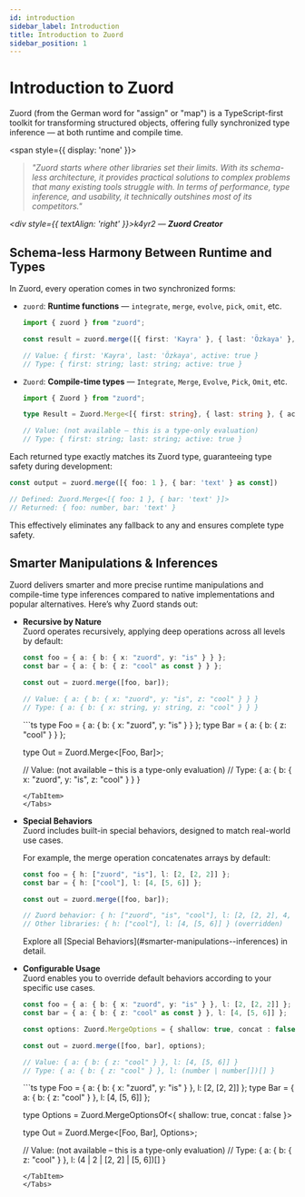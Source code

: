 ```yaml
---
id: introduction
sidebar_label: Introduction  
title: Introduction to Zuord  
sidebar_position: 1  
---
```



# Introduction to Zuord

Zuord (from the German word for "assign" or "map") is a TypeScript-first toolkit for transforming structured objects, offering fully synchronized type inference — at both runtime and compile time.

<span style={{ display: 'none' }}>
  > *"Zuord starts where other libraries set their limits. With its schema-less architecture, it provides practical solutions to complex problems that many existing tools struggle with. In terms of performance, type inference, and usability, it technically outshines most of its competitors."*

  *<div style={{ textAlign: 'right' }}>k4yr2 — **Zuord Creator**</div>*
</span>

## Schema-less Harmony Between Runtime and Types

In Zuord, every operation comes in two synchronized forms:

- `zuord`: **Runtime functions** — `integrate`, `merge`, `evolve`, `pick`, `omit`, etc.

  ```ts
  import { zuord } from "zuord";
  
  const result = zuord.merge([{ first: 'Kayra' }, { last: 'Özkaya' }, { active: true } as const]);

  // Value: { first: 'Kayra', last: 'Özkaya', active: true }
  // Type: { first: string; last: string; active: true }
  ```

- `Zuord`: **Compile-time types** — `Integrate`, `Merge`, `Evolve`, `Pick`, `Omit`, etc.

  ```ts
  import { Zuord } from "zuord";

  type Result = Zuord.Merge<[{ first: string}, { last: string }, { active: true }]>;

  // Value: (not available – this is a type-only evaluation)
  // Type: { first: string; last: string; active: true }
  ```

Each returned type exactly matches its Zuord type, guaranteeing type safety during development:

```typescript
const output = zuord.merge([{ foo: 1 }, { bar: 'text' } as const])

// Defined: Zuord.Merge<[{ foo: 1 }, { bar: 'text' }]>
// Returned: { foo: number, bar: 'text' }
```

This effectively eliminates any fallback to any and ensures complete type safety.

## Smarter Manipulations & Inferences

Zuord delivers smarter and more precise runtime manipulations and compile-time type inferences compared to native implementations and popular alternatives. Here’s why Zuord stands out:

- **Recursive by Nature**  
  Zuord operates recursively, applying deep operations across all levels by default:

  <Tabs>
    <TabItem value="runtime" label="Runtime Example" default>

    ```ts
    const foo = { a: { b: { x: "zuord", y: "is" } } };
    const bar = { a: { b: { z: "cool" as const } } };

    const out = zuord.merge([foo, bar]);

    // Value: { a: { b: { x: "zuord", y: "is", z: "cool" } } }
    // Type: { a: { b: { x: string, y: string, z: "cool" } } }
    ```
    </TabItem> 
    <TabItem value="type" label="Type Inference">
    ```ts
    type Foo = { a: { b: { x: "zuord", y: "is" } } };
    type Bar = { a: { b: { z: "cool" } } };

    type Out = Zuord.Merge<[Foo, Bar]>;

    // Value: (not available – this is a type-only evaluation)
    // Type: { a: { b: { x: "zuord", y: "is", z: "cool" } } }
    ```
    </TabItem>
  </Tabs>

- **Special Behaviors**  
  Zuord includes built-in special behaviors, designed to match real-world use cases.

  For example, the merge operation concatenates arrays by default:

  ```typescript
  const foo = { h: ["zuord", "is"], l: [2, [2, 2]] };
  const bar = { h: ["cool"], l: [4, [5, 6]] };

  const out = zuord.merge([foo, bar]);

  // Zuord behavior: { h: ["zuord", "is", "cool"], l: [2, [2, 2], 4, [5, 6]] }
  // Other libraries: { h: ["cool"], l: [4, [5, 6]] } (overridden)
  ```

  <div style={{ textAlign: 'right' }}>
    Explore all [Special Behaviors](#smarter-manipulations--inferences) in detail.
  </div>

- **Configurable Usage**    
  Zuord enables you to override default behaviors according to your specific use cases.

  <Tabs>
    <TabItem value="runtime" label="Runtime Example" default>

    ```ts
    const foo = { a: { b: { x: "zuord", y: "is" } }, l: [2, [2, 2]] };
    const bar = { a: { b: { z: "cool" as const } }, l: [4, [5, 6]] };

    const options: Zuord.MergeOptions = { shallow: true, concat : false }

    const out = zuord.merge([foo, bar], options);

    // Value: { a: { b: { z: "cool" } }, l: [4, [5, 6]] }
    // Type: { a: { b: { z: "cool" } }, l: (number | number[])[] }
    ```
    </TabItem> 
    <TabItem value="type" label="Type Inference">
    ```ts
    type Foo = { a: { b: { x: "zuord", y: "is" } }, l: [2, [2, 2]] };
    type Bar = { a: { b: { z: "cool" } }, l: [4, [5, 6]] };

    type Options = Zuord.MergeOptionsOf<{ shallow: true, concat : false }>

    type Out = Zuord.Merge<[Foo, Bar], Options>;

    // Value: (not available – this is a type-only evaluation)
    // Type: { a: { b: { z: "cool" } }, l: (4 | 2 | [2, 2] | [5, 6])[] }
    ```
    </TabItem>
  </Tabs>